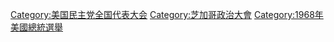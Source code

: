{{commons category|1968 Democratic National Convention}}
[[Category:美国民主党全国代表大会|Category:美国民主党全国代表大会]]
[[Category:芝加哥政治大會|Category:芝加哥政治大會]]
[[Category:1968年美國總統選舉|Category:1968年美國總統選舉]]